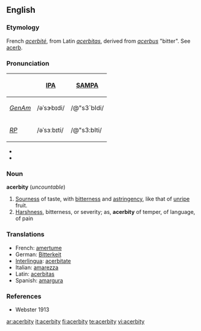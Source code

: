 ==English==

===Etymology===
French ''[[acerbité]]'', from Latin ''[[acerbitas]]'', derived from ''[[acerbus]]'' "bitter". See [[acerb]].

===Pronunciation===

{| border=1 cellpadding=5
! !! [[w:IPA|IPA]] !! [[w:SAMPA|SAMPA]]
|-
! ''[[GenAm]]''
| /əˈsɝbɪdi/ || /@"s3`bIdi/
|-
! ''[[RP]]''
| /əˈsɜːbɪti/ || /@"s3:bIti/
|}

*{{audio|en-uk-acerbity.ogg|Audio (UK)}}
*{{audio|en-us-acerbity.ogg|Audio (US)}}

===Noun===
'''acerbity''' (''uncountable'')

# [[Sourness]] of taste, with [[bitterness]] and [[astringency]], like that of [[unripe]] fruit.
# [[Harshness]], bitterness, or severity; as, '''acerbity''' of temper, of language, of pain

===Translations===
{{rfc-level|Translations at L3+ (AutoFormat would have corrected level of Translations)}}
*French: [[amertume]] {{f}}
*German: [[Bitterkeit]]
*[[Interlingua]]: [[acerbitate]]
*Italian: [[amarezza]] {{f}}
*Latin: [[acerbitas]] {{f}}
*Spanish: [[amargura]] {{f}}

===References===
*Webster 1913

[[ar:acerbity]]
[[it:acerbity]]
[[fi:acerbity]]
[[te:acerbity]]
[[vi:acerbity]]